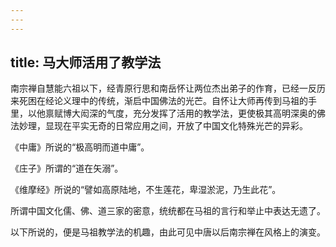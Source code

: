 ```yaml
---
---
---
```

title: 马大师活用了教学法
---




南宗禅自慧能六祖以下，经青原行思和南岳怀让两位杰出弟子的作育，已经一反历来死困在经论义理中的传统，渐启中国佛法的光芒。自怀让大师再传到马祖的手里，以他禀赋博大闳深的气度，充分发挥了活用的教学法，更使极其高明深奥的佛法妙理，显现在平实无奇的日常应用之间，开放了中国文化特殊光芒的异彩。

《中庸》所说的“极高明而道中庸”。

《庄子》所谓的“道在矢溺”。

《维摩经》所说的“譬如高原陆地，不生莲花，卑湿淤泥，乃生此花”。

所谓中国文化儒、佛、道三家的密意，统统都在马祖的言行和举止中表达无遗了。

以下所说的，便是马祖教学法的机趣，由此可见中唐以后南宗禅在风格上的演变。